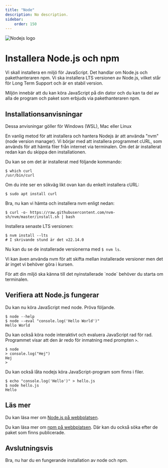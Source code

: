 ```yaml
---
title: "Node" 
description: No description.
sidebar:
    order: 150
---
```



![Nodejs logo](./../../../../assets/nodejs-logo.png)

Installera Node.js och npm
===================================

Vi skall installera en miljö för JavaScript. Det handlar om Node.js och pakethanteraren npm. Vi ska installera LTS versionen av Node.js, vilket står för Long Term Support och är en stabil version.

Miljön innebär att du kan köra JavaScript på din dator och du kan ta del av alla de program och paket som erbjuds via pakethanteraren npm.



Installationsanvisningar
-------------------------------

Dessa anvisningar göller för Windows (WSL), Mac eller Linux

En vanlig metod för att installera och hantera Nodejs är att använda "nvm" (node version manager). Vi börjar med att installera programmet cURL, som används för att hämta filer från internet via terminalen. Om det är installerat redan kan du skippa den installationen.

Du kan se om det är installerat med följande kommando:
```console
$ which curl
/usr/bin/curl
```

Om du inte ser en sökväg likt ovan kan du enkelt installera cURL:


```console
$ sudo apt install curl
```

Bra, nu kan vi hämta och installera nvm enligt nedan:

```console
$ curl -o- https://raw.githubusercontent.com/nvm-sh/nvm/master/install.sh | bash
```

Installera senaste LTS versionen:

```console
$ nvm install --lts
# I skrivande stund är det v22.14.0
```

Nu kan du se de installerade versionerna med `$ nvm ls`.

Vi kan även använda nvm för att skifta mellan installerade versioner men det är inget vi behöver göra i kursen.

<Card title="Tips" icon="seti:yml">
  För att din miljö ska känna till det nyinstallerade `node` behöver du starta om terminalen.
</Card>



Verifiera att Node.js fungerar
-------------------------------

Du kan nu köra JavaScript med node. Pröva följande.

```console
$ node --help
$ node --eval "console.log('Hello World')"
Hello World
```

Du kan också köra node interaktivt och evaluera JavaScript rad för rad. Programmet visar att den är redo för inmatning med prompten `>`.


```console
$ node
> console.log("Hej")
Hej
>
```

Du kan också låta nodejs köra JavaScript-program som finns i filer.

```console
$ echo "console.log('Hello')" > hello.js
$ node hello.js
Hello
```



Läs mer
-------------------------------

Du kan läsa mer om [Node.js på webbplatsen](https://nodejs.org/).

Du kan läsa mer om [npm på webbplatsen](https://www.npmjs.com/). Där kan du också söka efter de paket som finns publicerade.



Avslutningsvis
----------------------------

Bra, nu har du en fungerande installation av node och npm.